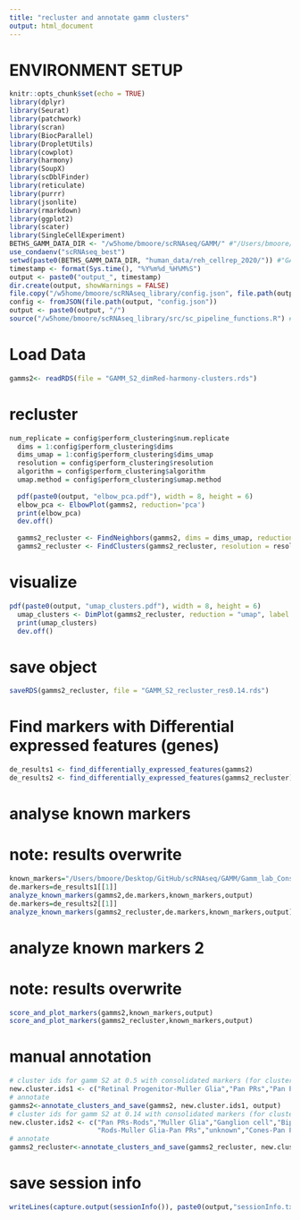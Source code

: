 ```yaml
---
title: "recluster and annotate gamm clusters"
output: html_document
---
```


# ENVIRONMENT SETUP

```r
knitr::opts_chunk$set(echo = TRUE)
library(dplyr)
library(Seurat)
library(patchwork)
library(scran)
library(BiocParallel)
library(DropletUtils)
library(cowplot)
library(harmony)
library(SoupX)
library(scDblFinder)
library(reticulate)
library(purrr)
library(jsonlite)
library(rmarkdown)
library(ggplot2)
library(scater)
library(SingleCellExperiment)
BETHS_GAMM_DATA_DIR <- "/w5home/bmoore/scRNAseq/GAMM/" #"/Users/bmoore/Desktop/GitHub/scRNAseq/GAMM/"
use_condaenv("scRNAseq_best")
setwd(paste0(BETHS_GAMM_DATA_DIR, "human_data/reh_cellrep_2020/")) #"GAMM_S2/"
timestamp <- format(Sys.time(), "%Y%m%d_%H%M%S")
output <- paste0("output_", timestamp)
dir.create(output, showWarnings = FALSE)
file.copy("/w5home/bmoore/scRNAseq_library/config.json", file.path(output, "config.json")) # "/Users/bmoore/Desktop/GitHub/scRNAseq_library/config.json"
config <- fromJSON(file.path(output, "config.json"))
output <- paste0(output, "/")
source("/w5home/bmoore/scRNAseq_library/src/sc_pipeline_functions.R") # "/Users/bmoore/Desktop/GitHub/scRNAseq_library/src/sc_pipeline_functions.R"
```
# Load Data
```r
gamms2<- readRDS(file = "GAMM_S2_dimRed-harmony-clusters.rds")
```
# recluster
```r

num_replicate = config$perform_clustering$num.replicate
  dims = 1:config$perform_clustering$dims
  dims_umap = 1:config$perform_clustering$dims_umap
  resolution = config$perform_clustering$resolution
  algorithm = config$perform_clustering$algorithm
  umap.method = config$perform_clustering$umap.method
  
  pdf(paste0(output, "elbow_pca.pdf"), width = 8, height = 6)
  elbow_pca <- ElbowPlot(gamms2, reduction='pca')
  print(elbow_pca)
  dev.off()
  
  gamms2_recluster <- FindNeighbors(gamms2, dims = dims_umap, reduction='harmony')
  gamms2_recluster <- FindClusters(gamms2_recluster, resolution = resolution, algorithm = algorithm)
```
# visualize
```r
pdf(paste0(output, "umap_clusters.pdf"), width = 8, height = 6)
  umap_clusters <- DimPlot(gamms2_recluster, reduction = "umap", label = TRUE, pt.size = .1)
  print(umap_clusters)
  dev.off()
```
# save object
```r
saveRDS(gamms2_recluster, file = "GAMM_S2_recluster_res0.14.rds")
```
# Find markers with Differential expressed features (genes)
```r
de_results1 <- find_differentially_expressed_features(gamms2)
de_results2 <- find_differentially_expressed_features(gamms2_recluster)
```
# analyse known markers
# note: results overwrite
```r
known_markers="/Users/bmoore/Desktop/GitHub/scRNAseq/GAMM/Gamm_lab_Consolidated_markerList.txt"
de.markers=de_results1[[1]]
analyze_known_markers(gamms2,de.markers,known_markers,output)
de.markers=de_results2[[1]]
analyze_known_markers(gamms2_recluster,de.markers,known_markers,output)
```
# analyze known markers 2
# note: results overwrite
```r
score_and_plot_markers(gamms2,known_markers,output)
score_and_plot_markers(gamms2_recluster,known_markers,output)
```
# manual annotation
```r
# cluster ids for gamm S2 at 0.5 with consolidated markers (for clusters 1-18)
new.cluster.ids1 <- c("Retinal Progenitor-Muller Glia","Pan PRs","Pan PRs-Rods","Pan PRs-Rods","Pan PRs-Rods","Pan PRs-Rods","Ganglion cell","Bipolar Cells-Ganglion cell","Pan PRs-Rods","unknown","Pan PRs","Cones-Pan PRs","unknown","unknown","Muller Glia-PanPRs-Rods","unknown","Muller Glia","Bipolar Cells")
# annotate
gamms2<-annotate_clusters_and_save(gamms2, new.cluster.ids1, output)
# cluster ids for gamm S2 at 0.14 with consolidated markers (for clusters 1-8)
new.cluster.ids2 <- c("Pan PRs-Rods","Muller Glia","Ganglion cell","Bipolar Cells","Pan PRs-Rods",
                      "Rods-Muller Glia-Pan PRs","unknown","Cones-Pan PRs")
# annotate
gamms2_recluster<-annotate_clusters_and_save(gamms2_recluster, new.cluster.ids2, output)
```
# save session info
```r
writeLines(capture.output(sessionInfo()), paste0(output,"sessionInfo.txt"))
```
